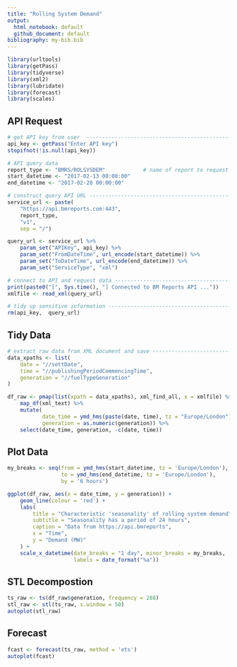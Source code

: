 ```yaml
---
title: "Rolling System Demand"
output:
  html_notebook: default
  github_document: default
bibliography: my-bib.bib
---
```


```r
library(urltools)
library(getPass)
library(tidyverse)
library(xml2)
library(lubridate)
library(forecast)
library(scales)
```

## API Request

```r
# get API key from user  -------------------------------------------------------
api_key <- getPass("Enter API key")
stopifnot(!is.null(api_key))

# API query data 
report_type <- "BMRS/ROLSYSDEM"            # name of report to request from API
start_datetime <- "2017-02-13 00:00:00"
end_datetime <- "2017-02-20 00:00:00"

# construct query API URL ------------------------------------------------------
service_url <- paste(
    "https://api.bmreports.com:443",
    report_type,
    "v1",
    sep = "/")

query_url <- service_url %>% 
    param_set("APIKey", api_key) %>% 
    param_set("FromDateTime", url_encode(start_datetime)) %>% 
    param_set("ToDateTime", url_encode(end_datetime)) %>% 
    param_set("ServiceType", "xml")  

# connect to API and request data ---------------------------------------------
print(paste0("[", Sys.time(), "] Connected to BM Reports API ..."))
xmlfile <- read_xml(query_url)

# tidy up sensitive information -----------------------------------------------
rm(api_key,  query_url)
```

## Tidy Data

```r
# extract raw data from XML document and save ---------------------------------
data_xpaths <- list(
    date = "//settDate", 
    time = "//publishingPeriodCommencingTime", 
    generation = "//fuelTypeGeneration"
)

df_raw <- pmap(list(xpath = data_xpaths), xml_find_all, x = xmlfile) %>% 
    map_df(xml_text) %>% 
    mutate(
           date_time = ymd_hms(paste(date, time), tz = "Europe/London"),
           generation = as.numeric(generation)) %>% 
    select(date_time, generation, -c(date, time))
```

## Plot Data

```r
my_breaks <- seq(from = ymd_hms(start_datetime, tz = 'Europe/London'), 
                 to = ymd_hms(end_datetime, tz = 'Europe/London'),
                 by = '6 hours')

ggplot(df_raw, aes(x = date_time, y = generation)) +
    geom_line(colour = 'red') +
    labs(
        title = "Characteristic 'seasonality' of rolling system demand",
        subtitle = "Seasonality has a period of 24 hours",
        caption = "Data from https://api.bmreports",
        x = "Time",
        y = "Demand (MW)"
    ) +
    scale_x_datetime(date_breaks = "1 day", minor_breaks = my_breaks, 
                     labels = date_format("%a"))

```

## STL Decompostion

```r
ts_raw <- ts(df_raw$generation, frequency = 288)
stl_raw <- stl(ts_raw, s.window = 50)
autoplot(stl_raw)
```

## Forecast

```r
fcast <- forecast(ts_raw, method = 'ets')
autoplot(fcast)
```

